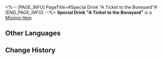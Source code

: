 <%-- [PAGE_INFO]
PageTitle=#Special Drink "A Ticket to the Boneyard"#
[END_PAGE_INFO] --%>
{{Item Infobox
|id          = 150031
|image       = Item Special Drink A Ticket to the Boneyard.png
|type        = Mission Item
|invCategory = Missions
|rarity      = 3
|effect      = 
|description = A special concoction tailored exclusively for you by the drinksmith Gallagher.
}}
{{Description|''"Raise this glass of 'A Ticket to the Boneyard' in your honor, Nameless &mdash;"<br />"To the dead and the dying."''}}
'''Special Drink "A Ticket to the Boneyard"''' is a [[Mission Item]].

==Other Languages==
{{Other Languages
|en   = Special Drink "A Ticket to the Boneyard"
|zhs  = 特调「到坟场的车票」
|zht  = 特調「往墳場的車票」
|ja   = 特製モクテル「墓場への切符」
|ko   = 스페셜 블렌드 「묘지로 향하는 티켓」
|es   = Bebida especial "Boleto al deshuesadero"
|fr   = Boisson spéciale «&nbsp;Rendez-vous au cimetière&nbsp;»
|ru   = Особый напиток «Билет до кладбища»
|th   = เครื่องดื่มสูตรพิเศษ "ตั๋วมุ่งสู่สุสาน"
|vi   = Thức Uống Đặc Sắc "Vé Xe Đến Nghĩa Trang"
|de   = Spezialgetränk „Ein Ticket für den Friedhof“
|id   = Racikan Khusus "Tiket ke Kuburan"
|pt   = Drinque especial "Uma Passagem para o Cemitério"
}}

==Change History==
{{Change History|2.1}}